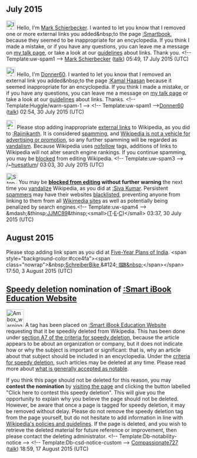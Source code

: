 <article id="47259493" title=User talk:Smartbookid>
	<talkpage id="47259493" title="User talk:Smartbookid">
== July 2015 ==
[[File:Information.svg|25px|alt=Information icon]] Hello, I'm [[User:Mark Schierbecker|Mark Schierbecker]]. I wanted to let you know that I removed one or more external links you added&amp;nbsp;to the page [[:Smartbook]], because they seemed to be inappropriate for an encyclopedia. If you think I made a mistake, or if you have any questions, you can leave me a message on [[User_talk:Mark Schierbecker|my talk page]], or take a look at our [[Wikipedia:External links|guidelines]] about links. Thank you. [[Category:User talk pages with Uw-spam1 notices|{{PAGENAME}}]]&lt;!-- Template:uw-spam1 --&gt; [[User:Mark Schierbecker|Mark Schierbecker]] ([[User talk:Mark Schierbecker|talk]]) 05:49, 17 July 2015 (UTC)

[[Image:Information.svg|25px|alt=|link=]] Hello, I'm [[User:Donner60|Donner60]]. I wanted to let you know that I removed an external link you added&amp;nbsp;to the page [[:Kamal Haasan]] because it seemed inappropriate for an encyclopedia. If you think I made a mistake, or if you have any questions, you can leave me a message on [[User_talk:Donner60|my talk page]] or take a look at our [[Wikipedia:External links|guidelines]] about links. Thanks. [[Category:User talk pages with Uw-spam1 notices|{{PAGENAME}}]]&lt;!-- Template:Huggle/warn-spam-1 --&gt; &lt;!-- Template:uw-spam1 --&gt;[[User:Donner60|Donner60]] ([[User talk:Donner60|talk]]) 02:54, 30 July 2015 (UTC)

[[Image:Ambox warning pn.svg|25px|alt=|link=]] Please stop adding inappropriate [[Wikipedia:External links|external links]] to Wikipedia, as you did to [[:Rajinikanth]]. It is considered [[Wikipedia:Spam|spamming]], and [[Wikipedia:What Wikipedia is not#ADVERTISING|Wikipedia is not a vehicle for advertising or promotion]], so any further spamming will be regarded as [[WP:Vandalism|vandalism]]. Because Wikipedia uses [[nofollow]] tags, additions of links to Wikipedia will not alter search engine rankings. If you continue spamming, you may be [[Wikipedia:Blocking policy|blocked]] from editing Wikipedia. [[Category:User talk pages with Uw-spam3 notices|{{PAGENAME}}]]&lt;!-- Template:uw-spam3 --&gt; /~[[User:HueSatLum|hue]][[User talk:HueSatLum#top|sat]][[Special:Contributions/HueSatLum|lum]]/ 03:03, 30 July 2015 (UTC)

[[Image:Stop hand nuvola.svg|30px|alt=Stop icon]] You may be '''[[Wikipedia:Blocking policy|blocked from editing]] without further warning''' the next time you [[WP:vandalism|vandalize]] Wikipedia, as you did at [[:Siva Kumar]]. Persistent [[WP:Spam|spammers]] may have their websites [[Wikipedia:Spam blacklist|blacklisted]], preventing anyone from linking to them from all [[foundation:Our projects|Wikimedia sites]] as well as potentially being penalized by search engines.[[Category:User talk pages with Uw-spam4 notices|{{PAGENAME}}]]&lt;!-- Template:uw-spam4 --&gt; &amp;mdash;&amp;thinsp;[[User:JJMC89|JJMC89]]&amp;thinsp;&lt;small&gt;([[User talk:JJMC89|T]]'''·'''[[Special:EmailUser/JJMC89|E]]'''·'''[[Special:Contributions/JJMC89|C]])&lt;/small&gt; 03:37, 30 July 2015 (UTC)

==August 2015==
Please stop adding link spam as you did at [[Five-Year Plans of India]].  &lt;span style=&quot;background-color:#cce4fa&quot;&gt;&lt;span class=&quot;nowrap&quot;&gt;&amp;nbsp;[[User:SchreiberBike|SchreiberBike ]]&amp;#124;[[User talk:SchreiberBike#top| ⌨&amp;nbsp;]]&lt;/span&gt;&lt;/span&gt; 17:50, 3 August 2015 (UTC)
==[[Wikipedia:Criteria for speedy deletion|Speedy deletion]] nomination of [[:Smart iBook Education Website]]==
[[File:Ambox warning pn.svg|48px|left|alt=|link=]]
{{Quote box|quote=&lt;p&gt;If this is the first article that you have created, you may want to read [[WP:Your first article|the guide to writing your first article]].&lt;/p&gt;&lt;p&gt;You may want to consider using the [[Wikipedia:Article wizard|Article Wizard]] to help you create articles.&lt;/p&gt;|width=20%|align=right}}
A tag has been placed on [[:Smart iBook Education Website]] requesting that it be speedily deleted from Wikipedia. This has been done under [[Wikipedia:Criteria for speedy deletion#A7|section A7 of the criteria for speedy deletion]], because the article appears to be about an organization or company, but it does not indicate how or why the subject is important or significant: that is, why an article about that subject should be included in an encyclopedia. Under the [[Wikipedia:Criteria for speedy deletion#Articles|criteria for speedy deletion]], such articles may be deleted at any time. Please read more about [[Wikipedia:Notability|what is generally accepted as notable]]. 

If you think this page should not be deleted for this reason, you may '''contest the nomination''' by [[:Smart iBook Education Website|visiting the page]] and clicking the button labelled &quot;Click here to contest this speedy deletion&quot;. This will give you the opportunity to explain why you believe the page should not be deleted. However, be aware that once a page is tagged for speedy deletion, it may be removed without delay. Please do not remove the speedy deletion tag from the page yourself, but do not hesitate to add information in line with [[Wikipedia:List of policies|Wikipedia's policies and guidelines]]. If the page is deleted, and you wish to retrieve the deleted material for future reference or improvement, then please contact the deleting administrator. &lt;!-- Template:Db-notability-notice --&gt; &lt;!-- Template:Db-csd-notice-custom --&gt; [[User:Compassionate727|Compassionate727]] ([[User talk:Compassionate727|talk]]) 18:59, 17 August 2015 (UTC)
	</talkpage>
</article>
